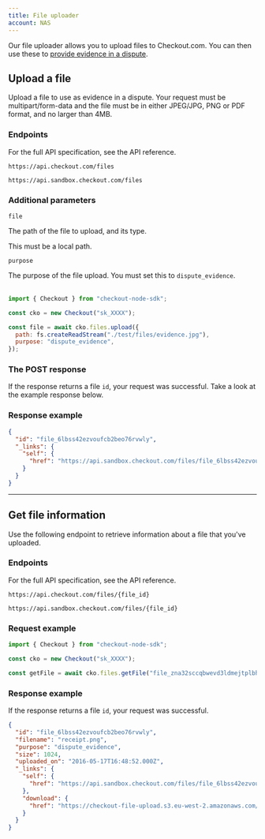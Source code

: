 ```yaml
---
title: File uploader
account: NAS
---
```


Our file uploader allows you to upload files to Checkout.com. You can then use these to [provide evidence in a dispute](/risk-management/disputes/disputes-api).

## Upload a file

Upload a file to use as evidence in a dispute. Your request must be multipart/form-data and the file must be in either JPEG/JPG, PNG or PDF format, and no larger than 4MB.

### Endpoints

For the full API specification, see the <ExternalLink href="https://api-reference.checkout.com/preview/crusoe/" target="_blank">API reference</ExternalLink>.

<tabs>
<tab title="Live">
<LineCodeWrapper type="post">

`https://api.checkout.com/files`

</LineCodeWrapper>
</tab>
<tab title="Sandbox">
<LineCodeWrapper type="post">

`https://api.sandbox.checkout.com/files`

</LineCodeWrapper>
</tab>
</tabs>

### Additional parameters

<Table>
<TableHead headers={['Parameter', 'Description']} />
<TableBody>
<TableRow>
<TableCell>

`file`

<StatusTag type="required" />
<TypeTag type="string (binary)" />
</TableCell>
<TableCell>

The path of the file to upload, and its type.

<InfoBox>

This must be a local path.

</InfoBox>
</TableCell>
</TableRow>
<TableRow>
<TableCell>

`purpose`

<StatusTag type="required" />
<TypeTag type="string" />
</TableCell>
<TableCell>

The purpose of the file upload. You must set this to `dispute_evidence`.

</TableCell>
</TableRow>
</TableBody>
</Table>

<tabs>
<tab title="Node.js (Beta)">

```js
import { Checkout } from "checkout-node-sdk";

const cko = new Checkout("sk_XXXX");

const file = await cko.files.upload({
  path: fs.createReadStream("./test/files/evidence.jpg"),
  purpose: "dispute_evidence",
});
```

</tab>
</tabs>

### The POST response

If the response returns a file `id`, your request was successful. Take a look at the example response below.

### Response example

```json
{
  "id": "file_6lbss42ezvoufcb2beo76rvwly",
  "_links": {
    "self": {
      "href": "https://api.sandbox.checkout.com/files/file_6lbss42ezvoufcb2beo76rvwly"
    }
  }
}
```

---

## Get file information

Use the following endpoint to retrieve information about a file that you've uploaded.

### Endpoints

For the full API specification, see the <ExternalLink href="https://api-reference.checkout.com/preview/crusoe/" target="_blank">API reference</ExternalLink>.

<tabs>
<tab title="Live">
<LineCodeWrapper type="get">

`https://api.checkout.com/files/{file_id}`

</LineCodeWrapper>
</tab>
<tab title="Sandbox">
<LineCodeWrapper type="get">

`https://api.sandbox.checkout.com/files/{file_id}`

</LineCodeWrapper>
</tab>
</tabs>

### Request example

<tabs>
<tab title="Node.js (Beta)">

```js
import { Checkout } from "checkout-node-sdk";

const cko = new Checkout("sk_XXXX");

const getFile = await cko.files.getFile("file_zna32sccqbwevd3ldmejtplbhu");
```

</tab>
</tabs>

### Response example

If the response returns a file `id`, your request was successful.

```json
{
  "id": "file_6lbss42ezvoufcb2beo76rvwly",
  "filename": "receipt.png",
  "purpose": "dispute_evidence",
  "size": 1024,
  "uploaded_on": "2016-05-17T16:48:52.000Z",
  "_links": {
    "self": {
      "href": "https://api.sandbox.checkout.com/files/file_6lbss42ezvoufcb2beo76rvwly"
    },
    "download": {
      "href": "https://checkout-file-upload.s3.eu-west-2.amazonaws.com/ucdac/ucdac/6lbss42ezvoufcb2beo76rvwly?X-Amz-Expires=3600&x-amz-security-token=FQoDYXdzENL%2F%2F%2F%2F%2F%2F%2F%2F%2F%2FwEa"
    }
  }
}
```

